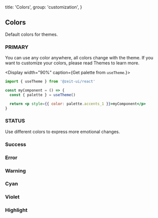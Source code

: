 
  title: 'Colors',
  group: 'customization',
}

## Colors

Default colors for themes.

<Spacer y={2} />

### PRIMARY

You can use any color anywhere, all colors change with the theme.
If you want to customize your colors, please read <NextLink href="/en-us/guide/themes"><Link>Themes</Link></NextLink> to learn more.

<Display width="90%" caption={<span>Get palette from <Code>useTheme</Code>.</span>}>

```jsx
import { useTheme } from '@zeit-ui/react'

const myComponent = () => {
  const { palette } = useTheme()

  return <p style={{ color: palette.accents_1 }}>myComponent</p>
}
```

</Display>
<Spacer y={1} />
<Colors type="normal" />
<Spacer y={3} />

### STATUS

Use different colors to express more emotional changes.

### Success

<Spacer y={0.75} />
<Colors type="success" />
<Spacer y={3} />

### Error

<Spacer y={0.75} />
<Colors type="error" />
<Spacer y={3} />

### Warning

<Spacer y={0.75} />
<Colors type="warning" />
<Spacer y={3} />

### Cyan

<Spacer y={0.75} />
<Colors type="cyan" />
<Spacer y={3} />

### Violet

<Spacer y={0.75} />
<Colors type="violet" />
<Spacer y={3} />

### Highlight

<Spacer y={0.75} />
<Colors type="highlight" />
<Spacer y={3} />

